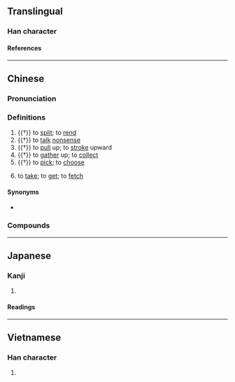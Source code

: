{{character info/new}}
==Translingual==

===Han character===
{{Han char|rn=64|rad=手|as=19|sn=22|four=|canj=QWLG|ids=⿰扌羅}}

====References====
{{Han ref|kx=0464.090|dkj=13022|dj=0813.070|hdz=31990.050|uh=651E}}

----

==Chinese==
{{zh-forms|s=𫽋|alt=攎}}

===Pronunciation===
{{zh-pron
|m=luó,luǒ
|c=lo2
|c-t=
|g=
|h=pfs=
|j=
|md=
|mn=
|mn-t=
|w=
|x=
|mc=y
|oc=y
|cat=v
}}

===Definitions===
{{zh-hanzi}}

# {{†}} to [[split]]; to [[rend]]
# {{†}} to [[talk]] [[nonsense]]
# {{†}} to [[pull]] up; to [[stroke]] upward
# {{†}} to [[gather]] up; to [[collect]]
# {{†}} to [[pick]]; to [[choose]]
# {{lb|zh|Cantonese}} to [[take]]; to [[get]]; to [[fetch]]
#: {{zh-x|雞仔 大，攞 去 賣|When the chicken grows big, '''take''' it to market|C|ref={{lang|zh|《{{w|yue:氹氹轉，菊花園|氹氹轉，菊花園}}》}}, traditional children's song}}

====Synonyms====
* {{sense|to take}}
{{zh-dial|拿}}

===Compounds===
{{zh-der|攞錢|攞着數|攞走|攞命|攞嚟衰|攞返|攞彩|攞苦嚟辛|攞嚟搞|攞便宜|唔衰攞嚟衰|攞景|攞綜援|攞正牌|攞人命|攞料|攞牌|問師姑攞梳|拽巷攞街|揎拳攞袖}}

----

==Japanese==

===Kanji===
{{ja-kanji|grade=|rs=手19}}

# {{rfdef|ja|sort=手19}}

====Readings====
{{ja-readings
|on=ら
|kun=えらぶ, さく
}}

----

==Vietnamese==

===Han character===
{{vi-readings|rs=手19|reading=rà}}

# {{rfdef|vi|sort=手19}}
